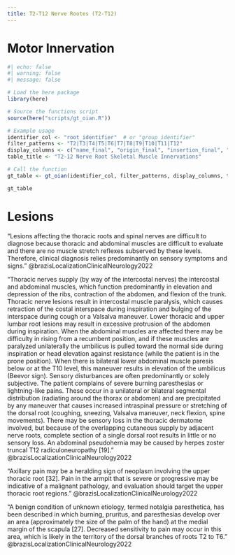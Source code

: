 ```yaml
---
title: T2-T12 Nerve Rootes (T2-T12)
---
```




# Motor Innervation

```r
#| echo: false
#| warning: false
#| message: false

# Load the here package
library(here)

# Source the functions script
source(here("scripts/gt_oian.R"))

# Example usage
identifier_col <- "root_identifier"  # or "group_identifier"
filter_patterns <- "T2|T3|T4|T5|T6|T7|T8|T9|T10|T11|T12"
display_columns <- c("name_final", "origin_final", "insertion_final", "innervation_final", "action_final")
table_title <- "T2-12 Nerve Root Skeletal Muscle Innervations"

# Call the function
gt_table <- gt_oian(identifier_col, filter_patterns, display_columns, table_title)

gt_table
```

# Lesions

"Lesions affecting the thoracic roots and spinal nerves are difficult to diagnose because thoracic and abdominal muscles are difficult to evaluate and there are no muscle stretch reflexes subserved by these levels. Therefore, clinical diagnosis relies predominantly on sensory symptoms and signs." @brazisLocalizationClinicalNeurology2022 

"Thoracic nerves supply (by way of the intercostal nerves) the intercostal and abdominal muscles, which function predominantly in elevation and depression of the ribs, contraction of the abdomen, and flexion of the trunk. Thoracic nerve lesions result in intercostal muscle paralysis, which causes retraction of the costal interspace during inspiration and bulging of the interspace during cough or a Valsalva maneuver. Lower thoracic and upper lumbar root lesions may result in excessive protrusion of the abdomen during inspiration. When the abdominal muscles are affected there may be difficulty in rising from a recumbent position, and if these muscles are paralyzed unilaterally the umbilicus is pulled toward the normal side during inspiration or head elevation against resistance (while the patient is in the prone position). When there is bilateral lower abdominal muscle paresis below or at the T10 level, this maneuver results in elevation of the umbilicus (Beevor sign). Sensory disturbances are often predominantly or solely subjective. The patient complains of severe burning paresthesias or lightning-like pains. These occur in a unilateral or bilateral segmental distribution (radiating around the thorax or abdomen) and are precipitated by any maneuver that causes increased intraspinal pressure or stretching of the dorsal root (coughing, sneezing, Valsalva maneuver, neck flexion, spine movements). There may be sensory loss in the thoracic dermatome involved, but because of the overlapping cutaneous supply by adjacent nerve roots, complete section of a single dorsal root results in little or no sensory loss. An abdominal pseudohernia may be caused by herpes zoster truncal T12 radiculoneuropathy [19]." @brazisLocalizationClinicalNeurology2022 

"Axillary pain may be a heralding sign of neoplasm involving the upper thoracic root [32]. Pain in the armpit that is severe or progressive may be indicative of a malignant pathology, and evaluation should target the upper thoracic root regions." @brazisLocalizationClinicalNeurology2022 

"A benign condition of unknown etiology, termed notalgia paresthetica, has been described in which burning, pruritus, and paresthesias develop over an area (approximately the size of the palm of the hand) at the medial margin of the scapula [27]. Decreased sensitivity to pain may occur in this area, which is likely in the territory of the dorsal branches of roots T2 to T6." @brazisLocalizationClinicalNeurology2022 
